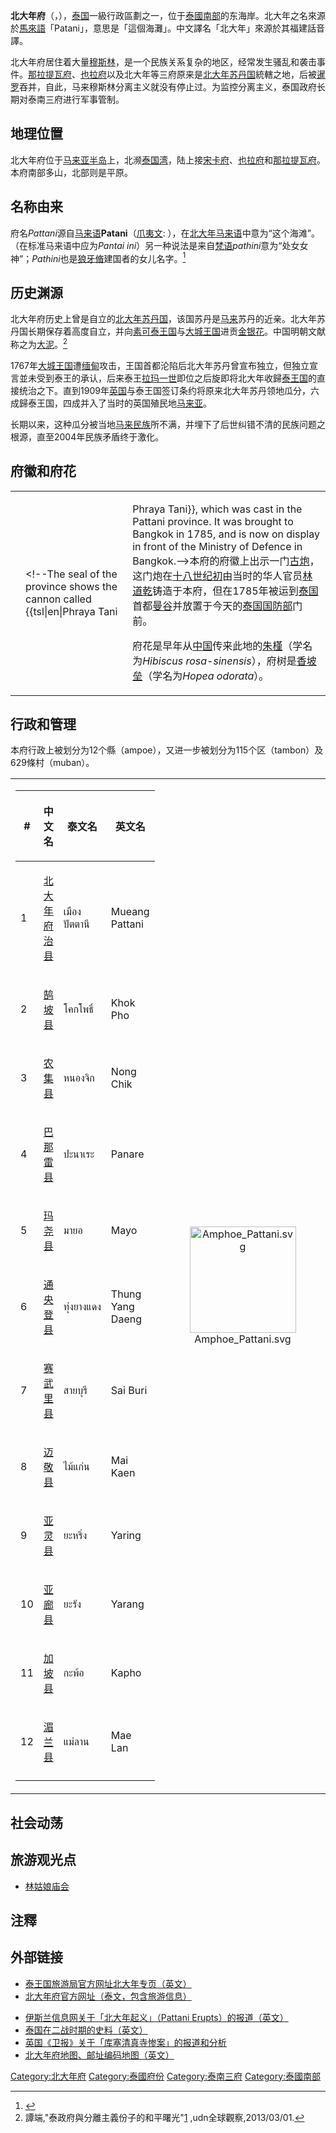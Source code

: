 {{Infobox settlement
| name                    = 北大年
| native_name             = ปัตตานี
| native_name_lang        = th
| settlement_type         = [[泰国行政区划|府]]
| image_skyline           = Pattani mosque.jpg
| image_alt               = 
| image_caption           = 
| nickname                = 
| motto                   = 
| image_flag = Pattani Flag.png
| image_seal = Seal Pattani.png
| image_map               = Thailand Pattani locator map.svg
| mapsize                 = frameless
| map_alt                 = 
| map_caption             = 地理位置
| coordinates             = {{coord|6|51|54|N|101|15|05|E|region:TH_type:adm1st|display=title}}
| coordinates_footnotes   = 
| subdivision_type        = [[世界政區索引|国家]]
| subdivision_name        = {{THA}}
| seat_type               = 首府
| seat                    = {{tsl|en|Pattani (town)|北大年}}
| leader_party            = 
| leader_title            = 府尹
| leader_name             = Wiranan Phengchan （2016年10月起）
| area_footnotes          = 
| area_total_km2          = 1940.4
| area_rank               = [[泰國行政區劃|第67名]]
| elevation_footnotes     = 
| elevation_m             = 
| population_footnotes    = 
| population_total        = 686,186
| population_as_of        = 2014
| population_rank         = [[泰國行政區劃|第39名]]
| population_density_km2  = auto
| population_density_rank = [[泰國行政區劃|第9名]]
| population_demonym      = 
| population_note         = 
| timezone1               = [[UTC+07:00|ICT]]
| utc_offset1             = +7
| iso_code                = {{tsl|en|ISO 3166-2:TH||TH-94}}
| website                 = 
| footnotes               = 
}}
'''北大年府'''（{{thai|t=จังหวัดปัตตานี|r=Changwat Pattani}}，{{IPA-th|t͡ɕāŋ.wàt pàt.tāː.nīː}}），[[泰国|泰国]]一級行政區劃之一，位于[[泰國南部三府|泰國南部]]的东海岸。北大年之名來源於[[馬來語|馬來語]]「Patani」，意思是「這個海灘」。中文譯名「北大年」來源於其福建話音譯。

北大年府居住着大量[[穆斯林|穆斯林]]，是一个民族关系复杂的地区，经常发生骚乱和袭击事件。[[那拉提瓦府|那拉提瓦府]]、[[也拉府|也拉府]]以及北大年等三府原来是[[北大年苏丹国|北大年苏丹国]]統轄之地，后被[[暹罗|暹罗]]吞并，自此，马来穆斯林分离主义就没有停止过。为监控分离主义，泰国政府长期对泰南三府进行军事管制。

== 地理位置 ==
北大年府位于[[马来亚半岛|马来亚半岛]]上，北濒[[泰国湾|泰国湾]]，陆上接[[宋卡府|宋卡府]]、[[也拉府|也拉府]]和[[那拉提瓦府|那拉提瓦府]]。本府南部多山，北部则是平原。

==名称由来==
府名''Pattani''源自[[马来语|马来语]]'''Patani'''（[[爪夷文|爪夷文]]: {{Script/Arabic|ڤتاني}}），在[[亚维语|北大年马来语]]中意为“这个海滩”。（在标准马来语中应为''Pantai ini''）另一种说法是来自[[梵语|梵语]]''pathini''意为“处女女神”；''Pathini''也是[[狼牙脩|狼牙脩]]建国者{{tsl|en|Merong Mahawangsa|}}的女儿名字。<ref>{{cite web |url=http://sejarahmalaysia.pnm.my/portalBM/detail.php?ttl_id=41&spesifik_id=145&section=sm03 |title={ms} Sejarah Malaysia - Asal Usul nama Sungai Petani |publisher=Sejarahmalaysia.pnm.my |accessdate=2012-08-24 |url-status=dead |archiveurl=https://web.archive.org/web/20130603132142/http://sejarahmalaysia.pnm.my/portalBM/detail.php?ttl_id=41&spesifik_id=145&section=sm03 |archivedate=2013-06-03 }}</ref>

== 历史渊源 ==
北大年府历史上曾是自立的[[北大年苏丹国|北大年苏丹国]]，该国苏丹是[[马来亚|马来]]苏丹的近亲。北大年苏丹国长期保存着高度自立，并向[[素可泰王国|素可泰王国]]与[[大城王国|大城王国]]进贡[[金银花_(贡品)|金银花]]。中国明朝文献称之为[[大泥|大泥]]。<ref>譚端,"泰政府與分離主義份子的和平曙光"[http://mag.udn.com/mag/world/storypage.jsp?f_ART_ID=443498] {{Wayback|url=http://mag.udn.com/mag/world/storypage.jsp?f_ART_ID=443498 |date=20130510213141 }},udn全球觀察,2013/03/01.</ref>

1767年[[大城王国|大城王国]]遭[[缅甸|缅甸]]攻击，王国首都沦陷后北大年苏丹曾宣布独立，但独立宣言並未受到泰王的承认，后来泰王[[拉玛一世|拉玛一世]]即位之后旋即将北大年收歸[[泰国|泰王国]]的直接统治之下。直到1909年[[英国|英国]]与泰王国签订条约将原来北大年苏丹领地瓜分，六成歸泰王国，四成并入了当时的英国殖民地[[马来亚|马来亚]]。

长期以来，这种瓜分被当地[[马来族|马来民族]]所不满，并埋下了后世纠错不清的民族问题之根源，直至2004年民族矛盾终于激化。

== 府徽和府花 ==
{|
| valign=top|
| valign=top|<!--The seal of the province shows the cannon called {{tsl|en|Phraya Tani||Phraya Tani}}, which was cast in the Pattani province. It was brought to Bangkok in 1785, and is now on display in front of the Ministry of Defence in Bangkok.-->本府的府徽上出示一门[[大炮|古炮]]，这门炮在[[十八世纪|十八世纪初]]由当时的华人官员[[林道乾|林道乾]]铸造于本府，但在1785年被运到[[泰国|泰国]]首都[[曼谷|曼谷]]并放置于今天的[[泰国国防部|泰国国防部]]门前。

府花是早年从[[中华人民共和国|中国]]传来此地的[[朱槿|朱槿]]（学名为''Hibiscus rosa-sinensis''），府树是[[香坡垒|香坡垒]]（学名为''Hopea odorata''）。
|}

== 行政和管理 ==

本府行政上被划分为12个縣（ampoe），又进一步被划分为115个区（tambon）及629條村（muban）。
{| style="background:none;" cellspacing="2"
|
{| class="sortable wikitable" style="text-align:left; font-size:100%;"
|- style="font-size:100%; text-align:right;"
! #
! 中文名
! 泰文名
! 英文名
|-
|1
|[[北大年府治县|北大年府治县]]
|เมืองปัตตานี
|Mueang Pattani
|-
|2
|[[鹄坡县|鹄坡县]]
|โคกโพธิ์
|Khok Pho
|-
|3
|[[农集县|农集县]]
|หนองจิก
|Nong Chik
|-
|4
|[[巴那雷县|巴那雷县]]
|ปะนาเระ
|Panare
|-
|5
|[[玛尧县|玛尧县]]
|มายอ
|Mayo
|-
|6
|[[通央登县|通央登县]]
|ทุ่งยางแดง
|Thung Yang Daeng
|-
|7
|[[赛武里县|赛武里县]]
|สายบุรี
|Sai Buri
|-
|8
|[[迈敬县|迈敬县]]
|ไม้แก่น
|Mai Kaen
|-
|9
|[[亚灵县|亚灵县]]
|ยะหริ่ง
|Yaring
|-
|10
|[[亚廊县|亚廊县]]
|ยะรัง
|Yarang
|-
|11
|[[加坡县_(北大年府)|加坡县]]
|กะพ้อ
|Kapho
|-
|12
|[[湄兰县|湄兰县]]
|แม่ลาน
|Mae Lan
|-
|}
!<center>[[File:Amphoe_Pattani.svg|170px]]

|}

== 社会动荡 ==
{{Main|泰國南部動亂}}

== 旅游观光点 ==
* [[林姑娘庙会|林姑娘庙会]]

==注釋==
{{reflist}}

== 外部链接 ==
* [https://web.archive.org/web/20051210180203/http://www.tourismthailand.org/destinationguide/list.aspx?provinceid=74 泰王国旅游局官方网址北大年专页（英文）]
* [http://www.pattani.go.th 北大年府官方网址（泰文，包含旅游信息）]{{Wayback|url=http://www.pattani.go.th/ |date=20200614203716 }} 
<!--*[http://kanchanapisek.or.th/cgi-bin/kp8/oncc/province.cgi?prov=s6 Golden Jubilee Network province guide] currently empty-->
* [https://web.archive.org/web/20090213211532/http://www.islamonline.net/English/Views/2004/04/article07.shtml 伊斯兰信息网关于「北大年起义」（Pattani Erupts）的报道（英文）]
* [http://www.globalsecurity.org/military/world/war/thailand2.htm 泰国在二战时期的史料（英文）]{{Wayback|url=http://www.globalsecurity.org/military/world/war/thailand2.htm |date=20120419015727 }}
* [http://observer.guardian.co.uk/international/story/0,6903,1268667,00.html 英国《卫报》关于「库塞清真寺惨案」的报道和分析]{{Wayback|url=http://observer.guardian.co.uk/international/story/0,6903,1268667,00.html |date=20070415231447 }}
* [http://www.thailex.info/THAILEX/THAILEXENG/LEXICON/Copy%20of%20Pattani.htm 北大年府地图、邮址编码地图（英文）]{{Wayback|url=http://www.thailex.info/THAILEX/THAILEXENG/LEXICON/Copy%20of%20Pattani.htm |date=20070929090901 }}

{{北大年府}}
{{Thailand}}

{{DEFAULTSORT:Patani}}
[[Category:北大年府|Category:北大年府]]
[[Category:泰國府份|Category:泰國府份]]
[[Category:泰南三府|Category:泰南三府]]
[[Category:泰國南部|Category:泰國南部]]